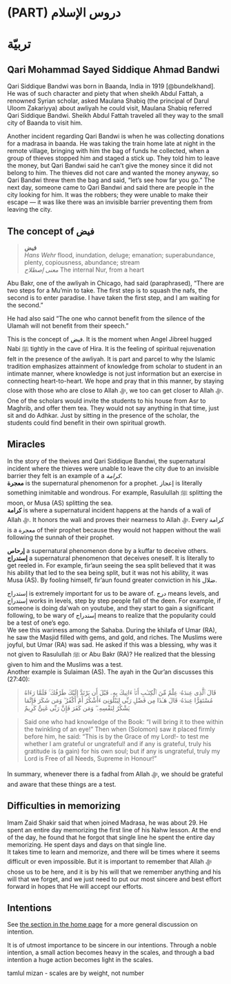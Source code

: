 # (PART) دروس الإسلام {-}

# تربيّة{#tarbiyya}

## Qari Mohammad Sayed Siddique Ahmad Bandwi {#qari-siddique}

Qari Siddique Bandwi was born in Baanda, India in 1919 [@bundelkhand]. He was of such character and piety that when sheikh Abdul Fattah, a renowned Syrian scholar, asked Maulana Shabiq (the principal of Darul Uloom Zakariyya) about awliyah he could visit, Maulana Shabiq referred Qari Siddique Bandwi. Sheikh Abdul Fattah traveled all they way to the small city of Baanda to visit him.

Another incident regarding Qari Bandwi is when he was collecting donations for a madrasa in baanda. He was taking the train home late at night in the remote village, bringing with him the bag of funds he collected, when a group of thieves stopped him and staged a stick up. They told him to leave the money, but Qari Bandwi said he can't give the money since it did not belong to him. The thieves did not care and wanted the money anyway, so Qari Bandwi threw them the bag and said, "let's see how far you go." The next day, someone came to Qari Bandwi and said there are people in the city looking for him. It was the robbers; they were unable to make their escape ― it was like there was an invisible barrier preventing them from leaving the city.

## The concept of فيض

> **فيض**  
> *Hans Wehr* flood, inundation, deluge; emanation; superabundance, plenty, copiousness, abundance; stream  
> *معنى إصطلاح* The internal Nur, from a heart

Abu Bakr, one of the awliyah in Chicago, had said (paraphrased), "There are two steps for a Mu'min to take. The first step is to squash the nafs, the second is to enter paradise. I have taken the first step, and I am waiting for the second."

He had also said "The one who cannot benefit from the silence of the Ulamah will not benefit from their speech."

This is the concept of فيض. It is the moment when Angel Jibreel hugged Nabi ﷺ tightly in the cave of Hira. It is the feeling of spiritual rejuvenation felt in the presence of the awliyah. It is part and parcel to why the Islamic tradition emphasizes attainment of knowledge from scholar to student in an intimate manner, where knowledge is not just information but an exercise in connecting heart-to-heart. We hope and pray that in this manner, by staying close with those who are close to Allah ﷻ, we too can get closer to Allah ﷻ.  
One of the scholars would invite the students to his house from Asr to Maghrib, and offer them tea. They would not say anything in that time, just sit and do Adhkar. Just by sitting in the presence of the scholar, the students could find benefit in their own spiritual growth.

## Miracles

In the story of the theives and [Qari Siddique Bandwi]{#qari-siddique}, the supernatural incident where the thieves were unable to leave the city due to an invisible barrier they felt is an example of a *كرامة*.  
**معجرة** is the supernatural phenomenon for a prophet. إعجاز is literally something inimitable and wondrous. For example, Rasulullah ﷺ splitting the moon, or Musa (AS) splitting the sea.  
**كرامة** is where a supernatural incident happens at the hands of a wali of Allah ﷻ. It honors the wali and proves their nearness to Allah ﷻ. Every كرامة is a معجرة of their prophet because they would not happen without the wali following the sunnah of their prophet.

**إرحاص** a supernatural phenomenon done by a kuffar to deceive others.  
**إستدراج** a supernatural phenomenon that deceives oneself. It is literally to get reeled in. For example, fir'aun seeing the sea split believed that it was his ability that led to the sea being split, but it was not his ability, it was Musa (AS). By fooling himself, fir'aun found greater conviction in his ضلال.

إستدراج is extremely important for us to be aware of. درج means levels, and إستدراج works in levels, step by step people fall of the deen. For example, if someone is doing da'wah on youtube, and they start to gain a significant following, to be wary of إستدراج means to realize that the popularity could be a test of one's ego.  
We see this wariness among the Sahaba. During the khilafa of Umar (RA), he saw the Masjid filled with gems, and gold, and riches. The Muslims were joyful, but Umar (RA) was sad. He asked if this was a blessing, why was it not given to Rasulullah ﷺ or Abu Bakr (RA)? He realized that the blessing given to him and the Muslims was a test.  
Another example is Sulaiman (AS). The ayah in the Qur'an discusses this (27:40):

> قَالَ ٱلَّذِى عِندَهُۥ عِلْمٌ مِّنَ ٱلْكِتَـٰبِ أَنَا۠ ءَاتِيكَ بِهِۦ قَبْلَ أَن يَرْتَدَّ إِلَيْكَ طَرْفُكَ ۚ فَلَمَّا رَءَاهُ مُسْتَقِرًّا عِندَهُۥ قَالَ هَـٰذَا مِن فَضْلِ رَبِّى لِيَبْلُوَنِىٓ ءَأَشْكُرُ أَمْ أَكْفُرُ ۖ وَمَن شَكَرَ فَإِنَّمَا يَشْكُرُ لِنَفْسِهِۦ ۖ وَمَن كَفَرَ فَإِنَّ رَبِّى غَنِىٌّ كَرِيمٌ

> Said one who had knowledge of the Book: "I will bring it to thee within the twinkling of an eye!" Then when (Solomon) saw it placed firmly before him, he said: "This is by the Grace of my Lord!- to test me whether I am grateful or ungrateful! and if any is grateful, truly his gratitude is (a gain) for his own soul; but if any is ungrateful, truly my Lord is Free of all Needs, Supreme in Honour!" 

In summary, whenever there is a fadhal from Allah ﷻ, we should be grateful and aware that these things are a test.

## Difficulties in memorizing

Imam Zaid Shakir said that when joined Madrasa, he was about 29. He spent an entire day memorizing the first line of his Nahw lesson. At the end of the day, he found that he forgot that single line he spent the entire day memorizing. He spent days and days on that single line.  
It takes time to learn and memorize, and there will be times where it seems difficult or even impossible. But it is important to remember that Allah ﷻ chose us to be here, and it is by his will that we remember anything and his will that we forget, and we just need to put our most sincere and best effort forward in hopes that He will accept our efforts.

## Intentions

See [the section in the home page](#intent) for a more general discussion on intention.

It is of utmost importance to be sincere in our intentions. Through a noble intention, a small action becomes heavy in the scales, and through a bad intention a huge action becomes light in the scales. 

tamlul mizan - scales are by weight, not number


